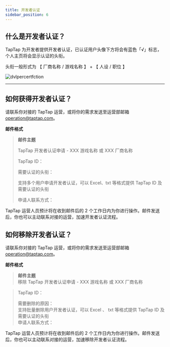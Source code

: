 ```yaml
---
title: 开发者认证
sidebar_position: 6
---
```



## 什么是开发者认证？

TapTap 为开发者提供开发者认证，已认证用户头像下方将会有蓝色「<Blue>√</Blue>」标志，个人主页将会显示认证的头衔。

头衔一般形式为 【 厂商名称 / 游戏名称 】 + 【 人设 / 职位 】

![dvlpercertfction](https://img.tapimg.com/market/images/aaaf15b877a671336748684549ee93a4.png)

---

## 如何获得开发者认证？

请联系你对接的 TapTap 运营，或将你的需求发送至运营部邮箱 [operation@taptap.com](mailto:operation@taptap.com)。

**邮件格式**

> **邮件主题**
>
> TapTap 开发者认证申请 - XXX 游戏名称 或 XXX 厂商名称
>
> TapTap ID：
>
> 需要认证的头衔：
>
> <Gray>支持多个用户申请开发者认证，可以 Excel、txt 等格式提供 TapTap ID 及需要认证的头衔</Gray>​
>
> 申请人联系方式：

TapTap 运营人员预计将在收到邮件后的 2 个工作日内为你进行操作。邮件发送后，你也可以主动联系对接的运营，加速开发者认证流程。

## 如何移除开发者认证？

请联系你对接的 TapTap 运营，或将你的需求发送至运营部邮箱 [operation@taptap.com](mailto:operation@taptap.com)。

**邮件格式**

> **邮件主题**  
> 移除 TapTap 开发者认证申请 - XXX 游戏名称 或 XXX 厂商名称

> TapTap ID：
>
> 需要删除的原因：  
> <Gray>支持批量删除用户开发者认证，可以 Excel 、 txt 等格式提供 TapTap ID 及需要认证的头衔 ​</Gray>  
> 申请人联系方式：

TapTap 运营人员预计将在收到邮件后的 2 个工作日内为你进行操作。邮件发送后，你也可以主动联系对接的运营，加速移除开发者认证流程。

